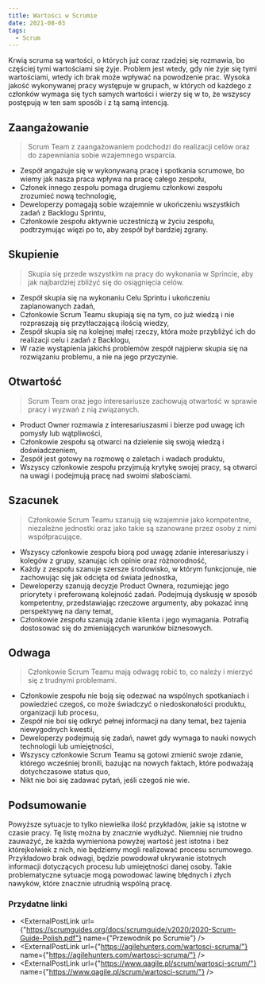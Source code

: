 ```yaml
---
title: Wartości w Scrumie
date: 2021-08-03
tags:
  - Scrum
---
```



Krwią scruma są wartości, o których już coraz rzadziej się rozmawia, bo częściej tymi wartościami się żyje.
Problem jest wtedy, gdy nie żyje się tymi wartościami, wtedy ich brak może wpływać na powodzenie prac.
Wysoka jakość wykonywanej pracy występuje w grupach, w których od każdego z członków wymaga się tych samych wartości i wierzy się w to, że wszyscy postępują w ten sam sposób i z tą samą intencją.

## Zaangażowanie

> Scrum Team z zaangażowaniem podchodzi do realizacji celów oraz do zapewniania sobie wzajemnego
wsparcia.

- Zespół angażuje się w wykonywaną pracę i spotkania scrumowe, bo wiemy jak nasza praca wpływa na pracę całego zespołu,
- Członek innego zespołu pomaga drugiemu członkowi zespołu zrozumieć nową technologię,
- Deweloperzy pomagają sobie wzajemnie w ukończeniu wszystkich zadań z Backlogu Sprintu,
- Członkowie zespołu aktywnie uczestniczą w życiu zespołu, podtrzymując więzi po to, aby zespół był bardziej zgrany.

## Skupienie

> Skupia się przede wszystkim na pracy do wykonania w Sprincie, aby jak najbardziej zbliżyć się
do osiągnięcia celów.

- Zespół skupia się na wykonaniu Celu Sprintu i ukończeniu zaplanowanych zadań,
- Członkowie Scrum Teamu skupiają się na tym, co już wiedzą i nie rozpraszają się przytłaczającą ilością wiedzy,
- Zespół skupia się na kolejnej małej rzeczy, która może przybliżyć ich do realizacji celu i zadań z Backlogu,
- W razie wystąpienia jakichś problemów zespół najpierw skupia się na rozwiązaniu problemu, a nie na jego przyczynie.

## Otwartość

> Scrum Team oraz jego interesariusze zachowują otwartość w sprawie pracy i
wyzwań z nią związanych.

- Product Owner rozmawia z interesariuszasmi i bierze pod uwagę ich pomysły lub wątpliwości,
- Członkowie zespołu są otwarci na dzielenie się swoją wiedzą i doświadczeniem,
- Zespół jest gotowy na rozmowę o zaletach i wadach produktu,
- Wszyscy członkowie zespołu przyjmują krytykę swojej pracy, są otwarci na uwagi i podejmują pracę nad swoimi słabościami.

## Szacunek

> Członkowie Scrum Teamu szanują się wzajemnie jako kompetentne,
niezależne jednostki oraz jako takie są szanowane przez osoby z nimi współpracujące.

- Wszyscy członkowie zespołu biorą pod uwagę zdanie interesariuszy i kolegów z grupy, szanując ich opinie oraz różnorodność,
- Każdy z zespołu szanuje szersze środowisko, w którym funkcjonuje, nie zachowując się jak odcięta od świata jednostka,
- Deweloperzy szanują decyzje Product Ownera, rozumiejąc jego priorytety i preferowaną kolejność zadań.
Podejmują dyskusję w sposób kompetentny, przedstawiając rzeczowe argumenty, aby pokazać inną perspektywę na dany temat,
- Członkowie zespołu szanują zdanie klienta i jego wymagania.
Potrafią dostosować się do zmieniających warunków biznesowych.

## Odwaga

> Członkowie Scrum Teamu mają odwagę robić to, co należy i mierzyć się z trudnymi problemami.

- Członkowie zespołu nie boją się odezwać na wspólnych spotkaniach i powiedzieć czegoś, co może świadczyć o niedoskonałości produktu, organizacji lub procesu,
- Zespół nie boi się odkryć pełnej informacji na dany temat, bez tajenia niewygodnych kwestii,
- Deweloperzy podejmują się zadań, nawet gdy wymaga to nauki nowych technologii lub umiejętności,
- Wszyscy członkowie Scrum Teamu są gotowi zmienić swoje zdanie, którego wcześniej bronili, bazując na nowych faktach, które podważają dotychczasowe status quo,
- Nikt nie boi się zadawać pytań, jeśli czegoś nie wie.

## Podsumowanie

Powyższe sytuacje to tylko niewielka ilość przykładów, jakie są istotne w czasie pracy. Tę listę można by znacznie wydłużyć.
Niemniej nie trudno zauważyć, że każda wymieniona powyżej wartość jest istotna i bez którejkolwiek z nich, nie będziemy mogli realizować procesu scrumowego.
Przykładowo brak odwagi, będzie powodował ukrywanie istotnych informacji dotyczących procesu lub umiejętności danej osoby.
Takie problematyczne sytuacje mogą powodować lawinę błędnych i złych nawyków, które znacznie utrudnią wspólną pracę.

### Przydatne linki

- <ExternalPostLink url={"https://scrumguides.org/docs/scrumguide/v2020/2020-Scrum-Guide-Polish.pdf"} name={"Przewodnik po Scrumie"} />
- <ExternalPostLink url={"https://agilehunters.com/wartosci-scruma/"} name={"https://agilehunters.com/wartosci-scruma/"} />
- <ExternalPostLink url={"https://www.qagile.pl/scrum/wartosci-scrum/"} name={"https://www.qagile.pl/scrum/wartosci-scrum/"} />